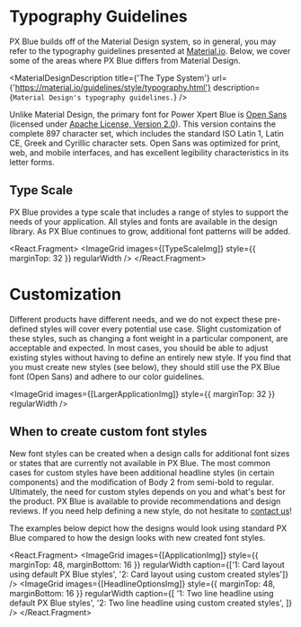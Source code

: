 
<!-- KEYWORDS: design style typography text -->

# Typography Guidelines

PX Blue builds off of the Material Design system, so in general, you may refer to the typography guidelines presented at [Material.io](https://material.io/guidelines/style/typography.html#). Below, we cover some of the areas where PX Blue differs from Material Design.

<MaterialDesignDescription
    title={'The Type System'}
    url={'https://material.io/guidelines/style/typography.html'}
    description={`Material Design's typography guidelines.`}
/>

Unlike Material Design, the primary font for Power Xpert Blue is [Open Sans](https://fonts.google.com/specimen/Open+Sans?selection.family=Open+Sans) (licensed under [Apache License, Version 2.0](http://www.apache.org/licenses/LICENSE-2.0)). This version contains the complete 897 character set, which includes the standard ISO Latin 1, Latin CE, Greek and Cyrillic character sets. Open Sans was optimized for print, web, and mobile interfaces, and has excellent legibility characteristics in its letter forms.

## Type Scale

PX Blue provides a type scale that includes a range of styles to support the needs of your application. All styles and fonts are available in the design library. As PX Blue continues to grow, additional font patterns will be added.

<React.Fragment>
    <ImageGrid images={[TypeScaleImg]} style={{ marginTop: 32 }} regularWidth />
    <Divider />
</React.Fragment>

# Customization

Different products have different needs, and we do not expect these pre-defined styles will cover every potential use case. Slight customization of these styles, such as changing a font weight in a particular component, are acceptable and expected. In most cases, you should be able to adjust existing styles without having to define an entirely new style. If you find that you must create new styles (see below), they should still use the PX Blue font (Open Sans) and adhere to our color guidelines.

<ImageGrid images={[LargerApplicationImg]} style={{ marginTop: 32 }} regularWidth />

## When to create custom font styles

New font styles can be created when a design calls for additional font sizes or states that are currently not available in PX Blue. The most common cases for custom styles have been additional headline styles (in certain components) and the modification of Body 2 from semi-bold to regular. Ultimately, the need for custom styles depends on you and what's best for the product. PX Blue is available to provide recommendations and design reviews. If you need help defining a new style, do not hesitate to [contact us](/community/contactus)!

The examples below depict how the designs would look using standard PX Blue compared to how the design looks with new created font styles.

<React.Fragment>
    <ImageGrid
        images={[ApplicationImg]}
        style={{ marginTop: 48, marginBottom: 16 }}
        regularWidth
        caption={['1: Card layout using default PX Blue styles', '2: Card layout using custom created styles']}
    />
    <ImageGrid
        images={[HeadlineOptionsImg]}
        style={{ marginTop: 48, marginBottom: 16 }}
        regularWidth
        caption={[
            '1: Two line headline using default PX Blue styles',
            '2: Two line headline using custom created styles',
        ]}
    />
</React.Fragment>
